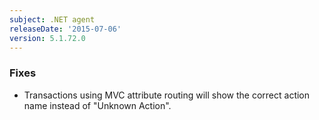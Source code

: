 ```yaml
---
subject: .NET agent
releaseDate: '2015-07-06'
version: 5.1.72.0
---
```


### Fixes

* Transactions using MVC attribute routing will show the correct action name instead of "Unknown Action".
